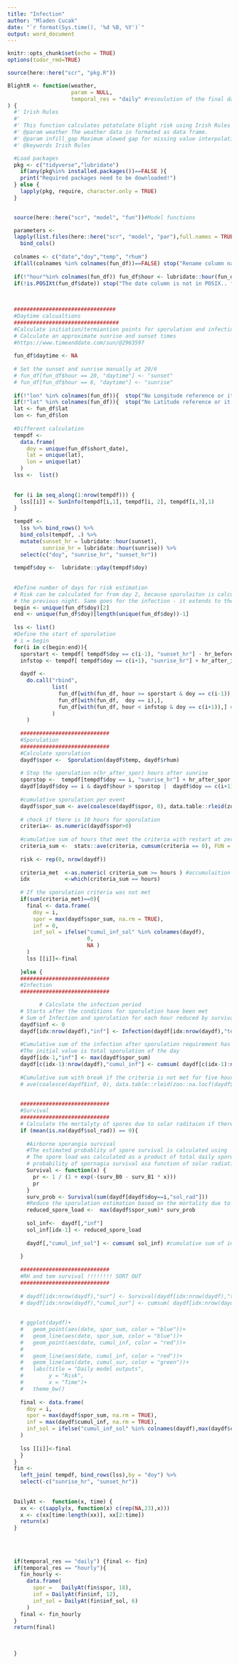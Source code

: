 ```yaml
---
title: "Infection"
author: "Mladen Cucak"
date: "`r format(Sys.time(), '%d %B, %Y')`"
output: word_document
---
```


```r
knitr::opts_chunk$set(echo = TRUE)
options(todor_rmd=TRUE)
```
```r
source(here::here("scr", "pkg.R"))
```


```r
BlightR <- function(weather,
                    param = NULL,
                    temporal_res = "daily" #resoulution of the final data to be returned, daily or hourly. if hourly returned at noon
) {
  #' Irish Rules
  #'
  #' This function calculates potatolate blight risk using Irish Rules model (Bourke, 1953)
  #' @param weather The weather data in formated as data frame. 
  #' @param infill_gap Maximum alowed gap for missing value interpolation
  #' @keywords Irish Rules

  #Load packages 
  pkg <- c("tidyverse","lubridate")
    if(any(pkg%in% installed.packages())==FALSE ){
    print("Required packages need to be downloaded!")
  } else {
    lapply(pkg, require, character.only = TRUE)
  }

    
  source(here::here("scr", "model", "fun"))#Model functions

  parameters <- 
  lapply(list.files(here::here("scr", "model", "par"),full.names = TRUE), read_csv ) %>% 
    bind_cols()
  
  colnames <- c("date","doy","temp", "rhum")
  if(all(colnames %in% colnames(fun_df))==FALSE) stop("Rename column names. ")
  
  if(!"hour"%in% colnames(fun_df)) fun_df$hour <- lubridate::hour(fun_df$date)
  if(!is.POSIXt(fun_df$date)) stop("The date column is not in POSIX.. format!")

  
   
  ################################
  #Daytime calcualtions
  #################################
  #Calculate initiation/termiantion points for sporulation and infection
  # Calculate an approximate sunrise and sunset times 
  #https://www.timeanddate.com/sun/@2963597
  
  fun_df$daytime <- NA
  
  # Set the sunset and sunrise manually at 20/6
  # fun_df[fun_df$hour == 20, "daytime"] <- "sunset"
  # fun_df[fun_df$hour == 6, "daytime"] <- "sunrise"
  
  if(!"lon" %in% colnames(fun_df)){  stop("No Longitude reference or it is not named: 'lon'!")}
  if(!"lat" %in% colnames(fun_df)){  stop("No Latitude reference or it is not named: 'lat'!")}
  lat <- fun_df$lat
  lon <- fun_df$lon 
  
  #Different calculation
  tempdf <- 
    data.frame(
      doy = unique(fun_df$short_date),
      lat = unique(lat),
      lon = unique(lat)
    ) 
  lss <-  list()
  
  
  for (i in seq_along(1:nrow(tempdf))) {
    lss[[i]] <- SunInfo(tempdf[i,1], tempdf[i, 2], tempdf[i,3],1)
  }
  
  tempdf <- 
    lss %>% bind_rows() %>% 
    bind_cols(tempdf, .) %>% 
    mutate(sunset_hr = lubridate::hour(sunset),
           sunrise_hr = lubridate::hour(sunrise)) %>% 
    select(c("doy", "sunrise_hr", "sunset_hr"))
  
  tempdf$doy <-  lubridate::yday(tempdf$doy)
  
  
  #Define number of days for risk estimation
  # Risk can be calculated for from day 2, because sporulaiton is calculated for 
  # the previous night. Same goes for the infection - it extends to the following morning
  begin <- unique(fun_df$doy)[2] 
  end <- unique(fun_df$doy)[length(unique(fun_df$doy))-1] 
  
  lss <- list()
  #Define the start of sporulation 
  # i = begin
  for(i in c(begin:end)){
    sporstart <- tempdf[ tempdf$doy == c(i-1), "sunset_hr"] - hr_before_spor
    infstop <- tempdf[ tempdf$doy == c(i+1), "sunrise_hr"] + hr_after_inf
    
    daydf <- 
      do.call("rbind", 
              list(
                fun_df[with(fun_df, hour >= sporstart & doy == c(i-1)),],# from the afternoon the day before
                fun_df[with(fun_df,  doy == i),],
                fun_df[with(fun_df, hour < infstop & doy == c(i+1)),] #ending in the morningthe day after
              )
      )
    
    ############################
    #Sporulation
    ############################
    #Calculate sporulation
    daydf$spor <-  Sporulation(daydf$temp, daydf$rhum)
    
    # Stop the sporulation n(hr_after_spor) hours after sunrise
    sporstop <-  tempdf[tempdf$doy == i, "sunrise_hr"] + hr_after_spor 
    daydf[daydf$doy == i & daydf$hour > sporstop |  daydf$doy == c(i+1), c("spor", "spor_sum")] <- 0
    
    #cumulative sporulation per event
    daydf$spor_sum <- ave(coalesce(daydf$spor, 0), data.table::rleid(zoo::na.locf(daydf$spor != 0,maxgap = 3)), FUN = cumsum)
    
    # check if there is 10 hours for sporulation
    criteria<- as.numeric(daydf$spor>0)
    
    #cumulative sum of hours that meet the criteria with restart at zero
    criteria_sum <-  stats::ave(criteria, cumsum(criteria == 0), FUN = cumsum)
    
    risk <- rep(0, nrow(daydf))
    
    criteria_met  <-as.numeric( criteria_sum >= hours ) #accumulaition of EBH starts on 10th hour
    idx           <-which(criteria_sum == hours)
    
    # If the sporulation criteria was not met
    if(sum(criteria_met)==0){
      final <- data.frame(
        doy = i,
        spor = max(daydf$spor_sum, na.rm = TRUE),
        inf = 0,
        inf_sol = ifelse("cumul_inf_sol" %in% colnames(daydf),
                         0,
                         NA )
      )
      lss [[i]]<-final
      
    }else {
    ############################
    #Infection
    ############################

          # Calculate the infection period 
    # Starts after the conditions for sporulation have been met
    # Sum of Infection and sporulation for each hour reduced by survival
    daydf$inf <- 0
    daydf[idx:nrow(daydf),"inf"] <- Infection(daydf[idx:nrow(daydf),"temp"], daydf[idx:nrow(daydf),"rhum"])
    
    #Cumulative sum of the infection after sporulation requirement has been met
    #The initial value is total sporulation of the day
    daydf[idx-1,"inf"] <- max(daydf$spor_sum)
    daydf[c(idx-1):nrow(daydf),"cumul_inf"] <- cumsum( daydf[c(idx-1):nrow(daydf),"inf"])
    
    #Cumulative sum with break if the criteria is not met for five hours!!!!!!!!!!!!
    # ave(coalesce(daydf$inf, 0), data.table::rleid(zoo::na.locf(daydf$inf != 0,maxgap = 4)), FUN = cumsum)
    
    
    ############################
    #Survival
    ############################
    # Calculate the mortalyty of spores due to solar raditaion if there is solar radiation data
    if (mean(is.na(daydf$sol_rad)) == 0){
      
      #Airborne sporangia survival
      #The estimated probablity of spore survival is calculated using 
      # The spore load was calculated as a product of total daily sporulation risk and the 
      # probability of spornagia survival asa function of solar radiation
      Survival <- function(x) {
        pr <- 1 / (1 + exp(-(surv_B0 - surv_B1 * x)))
        pr
      }
      surv_prob <- Survival(sum(daydf[daydf$doy==i,"sol_rad"]))
      #Reduce the sporulation estimation based on the mortality due to solar radiation 
      reduced_spore_load <-  max(daydf$spor_sum)* surv_prob
      
      sol_inf<-  daydf[,"inf"]
      sol_inf[idx-1] <- reduced_spore_load
      
      daydf[,"cumul_inf_sol"] <- cumsum( sol_inf) #cumulative sum of inf reduced by sol survival
      
    }
    
    ############################
    #RH and tem survival !!!!!!!! SORT OUT
    ############################
    
    # daydf[idx:nrow(daydf),"sur"] <- Survival(daydf[idx:nrow(daydf),"temp"], daydf[idx:nrow(daydf),"rhum"])
    # daydf[idx:nrow(daydf),"cumul_sur"] <- cumsum( daydf[idx:nrow(daydf),"sur"])
    
    
    # ggplot(daydf)+
    #   geom_point(aes(date, spor_sum, color = "blue"))+
    #   geom_line(aes(date, spor_sum, color = "blue"))+
    #   geom_point(aes(date, cumul_inf, color = "red"))+
    #   
    #   geom_line(aes(date, cumul_inf, color = "red"))+
    #   geom_line(aes(date, cumul_sur, color = "green"))+
    #   labs(title = "Daily model outputs",
    #        y = "Risk",
    #        x = "Time")+
    #   theme_bw()
    
    final <- data.frame(
      doy = i,
      spor = max(daydf$spor_sum, na.rm = TRUE),
      inf = max(daydf$cumul_inf, na.rm = TRUE),
      inf_sol = ifelse("cumul_inf_sol" %in% colnames(daydf),max(daydf$cumul_inf_sol, na.rm = TRUE), NA )
    )
    
    lss [[i]]<-final
    }
  }
  fin <- 
    left_join( tempdf, bind_rows(lss),by = "doy") %>% 
    select(-c("sunrise_hr", "sunset_hr"))
  
  
  DailyAt <-  function(x, time) { 
    xx <- c(sapply(x, function(x) c(rep(NA,23),x)))
    x <- c(xx[time:length(xx)], xx[2:time])
    return(x)
  }
  
  
  
  
  if(temporal_res == "daily") {final <- fin}
  if(temporal_res == "hourly"){
    fin_hourly <-  
      data.frame(
        spor =   DailyAt(fin$spor, 18),
        inf = DailyAt(fin$inf, 12),
        inf_sol = DailyAt(fin$inf_sol, 6)
      )
    final <- fin_hourly
  }
  return(final)
  

  
  }

```



```r

```



```r

```



```r

```



```r

```



```r

```



```r

```



